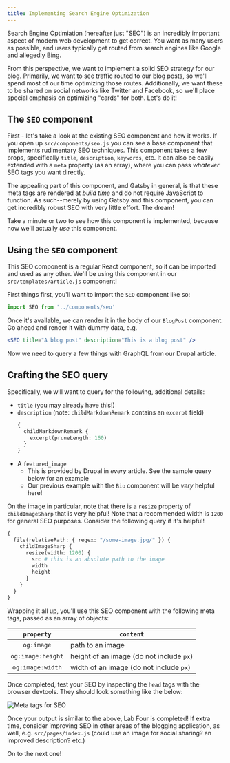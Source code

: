 ```yaml
---
title: Implementing Search Engine Optimization
---
```


Search Engine Optimiation (hereafter just "SEO") is an incredibly important aspect of modern web development to get correct. You want as many users as possible, and users typically get routed from search engines like Google and allegedly Bing.

From this perspective, we want to implement a solid SEO strategy for our blog. Primarily, we want to see traffic routed to our blog posts, so we'll spend most of our time optimizing those routes. Additionally, we want these to be shared on social networks like Twitter and Facebook, so we'll place special emphasis on optimizing "cards" for both. Let's do it!

## The `SEO` component

First - let's take a look at the existing SEO component and how it works. If you open up `src/components/seo.js` you can see a base component that implements rudimentary SEO techniques. This component takes a few props, specifically `title`, `description`, `keywords`, etc. It can also be easily extended with a `meta` property (as an array), where you can pass _whatever_ SEO tags you want directly.

The appealing part of this component, and Gatsby in general, is that these meta tags are rendered at _build time_ and do not require JavaScript to function. As such--merely by using Gatsby and this component, you can get incredibly robust SEO with very little effort. The dream!

Take a minute or two to see how this component is implemented, because now we'll actually _use_ this component.

## Using the `SEO` component

This SEO component is a regular React component, so it can be imported and used as any other. We'll be using this component in our `src/templates/article.js` component!

First things first, you'll want to import the `SEO` component like so:

```jsx
import SEO from '../components/seo'
```

Once it's available, we can render it in the body of our `BlogPost` component. Go ahead and render it with dummy data, e.g.

```jsx
<SEO title="A blog post" description="This is a blog post" />
```

Now we need to query a few things with GraphQL from our Drupal article.

## Crafting the SEO query

Specifically, we will want to query for the following, additional details:

- `title` (you may already have this!)
- `description` (note: `childMarkdownRemark` contains an `excerpt` field)
    ```graphql
    {
      childMarkdownRemark {
        excerpt(pruneLength: 160)
      }
    }
    ```
- A `featured_image`
    - This is provided by Drupal in _every_ article. See the sample query below for an example
    - Our previous example with the `Bio` component will be _very_ helpful here!

On the image in particular, note that there is a `resize` property of `childImageSharp` that is very helpful! Note that a recommended width is `1200` for general SEO purposes. Consider the following query if it's helpful!

```graphql
{
  file(relativePath: { regex: "/some-image.jpg/" }) {
    childImageSharp {
      resize(width: 1200) {
        src # this is an absolute path to the image
        width
        height
      }
    }
  }
}
```

Wrapping it all up, you'll use this SEO component with the following meta tags, passed as an array of objects:

|`property`|`content`|
|:--------:|---------|
|`og:image`|path to an image|
|`og:image:height`|height of an image (do not include `px`)|
|`og:image:width`|width of an image (do not include `px`)|

Once completed, test your SEO by inspecting the `head` tags with the browser devtools. They should look something like the below:

![Meta tags for SEO](../images/meta-tags.png)

Once your output is similar to the above, Lab Four is completed! If extra time, consider improving SEO in other areas of the blogging application, as well, e.g. `src/pages/index.js` (could use an image for social sharing? an improved description? etc.)

On to the next one!

